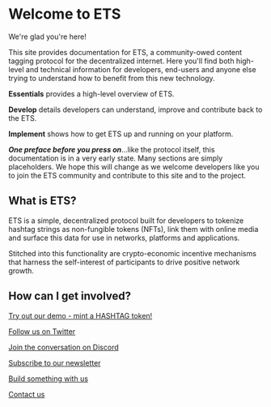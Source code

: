 
# Welcome to ETS

We're glad you're here!

This site provides documentation for ETS, a community-owed content tagging
protocol for the decentralized internet. Here you'll find both high-level and
technical information for developers, end-users and anyone else trying to
understand how to benefit from this new technology.

**Essentials** provides a high-level overview of ETS.

**Develop** details developers can understand, improve and contribute back to the
ETS.

**Implement** shows how to get ETS up and running on your platform.

_**One preface before you press on**_...like the protocol itself, this
documentation is in a very early state. Many sections are simply placeholders.
We hope this will change as we welcome developers like you to join the ETS
community and contribute to this site and to the project.

## What is ETS?

ETS is a simple, decentralized protocol built for developers to tokenize
hashtag strings as non-fungible tokens (NFTs), link them with online media and
surface this data for use in networks, platforms and applications.

Stitched into this functionality are crypto-economic incentive mechanisms that
harness the self-interest of participants to drive positive network growth.

## How can I get involved?

[Try out our demo - mint a HASHTAG token!](https://app.hashtag-protocol.org)

[Follow us on Twitter](https://twitter.com/HashtagProtoHQ)

[Join the conversation on Discord](https://discord.gg/rRXa8QG435)

[Subscribe to our newsletter](https://hashtagprotocol.substack.com)

[Build something with us](https://www.hashtag-protocol.org/build)

[Contact us](mailto:contact@hashtag-protocol.org)
